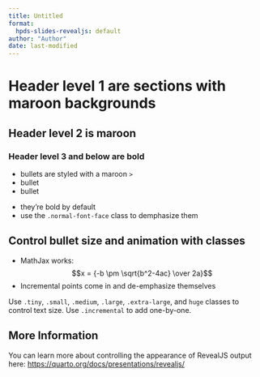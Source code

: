 ```yaml
---
title: Untitled
format:
  hpds-slides-revealjs: default
author: "Author"
date: last-modified
---
```


# Header level 1 are sections with maroon backgrounds

## Header level 2 is maroon

### Header level 3 and below are bold

- bullets are styled with a maroon `>`
- bullet 
- bullet

::: {.normal-font-face}
- they're bold by default
- use the `.normal-font-face` class to demphasize them
:::

## Control bullet size and animation with classes

:::{.extra-large .incremental}
- MathJax works: $$x = {-b \pm \sqrt{b^2-4ac} \over 2a}$$
- Incremental points come in and de-emphasize themselves
:::

Use `.tiny`, `.small`, `.medium`, `.large`, `.extra-large`, and `huge` classes to control text size. Use `.incremental` to add one-by-one.

## More Information

You can learn more about controlling the appearance of RevealJS output here: <https://quarto.org/docs/presentations/revealjs/>


